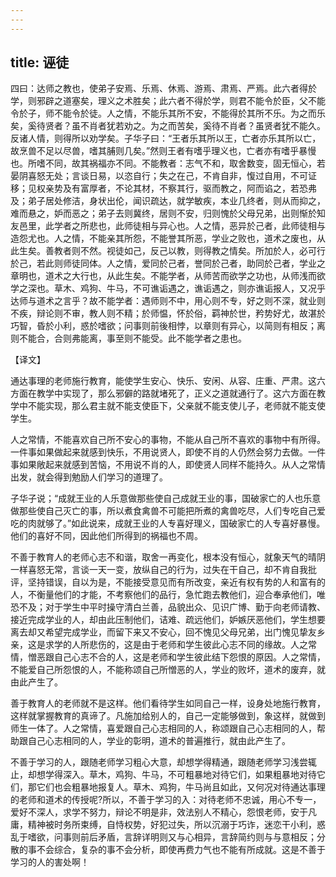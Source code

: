 ```yaml
---
---
---
```

title: 诬徒
---



四曰：达师之教也，使弟子安焉、乐焉、休焉、游焉、肃焉、严焉。此六者得於学，则邪辟之道塞矣，理义之术胜矣；此六者不得於学，则君不能令於臣，父不能令於子，师不能令於徒。人之情，不能乐其所不安，不能得於其所不乐。为之而乐矣，奚待贤者？虽不肖者犹若劝之。为之而苦矣，奚待不肖者？虽贤者犹不能久。反诸人情，则得所以劝学矣。子华子曰：“王者乐其所以王，亡者亦乐其所以亡，故烹兽不足以尽兽，嗜其脯则几矣。”然则王者有嗜乎理义也，亡者亦有嗜乎暴慢也。所嗜不同，故其祸福亦不同。不能教者：志气不和，取舍数变，固无恒心，若晏阴喜怒无处；言谈日易，以恣自行；失之在己，不肯自非，愎过自用，不可证移；见权亲势及有富厚者，不论其材，不察其行，驱而教之，阿而谄之，若恐弗及；弟子居处修洁，身状出伦，闻识疏达，就学敏疾，本业几终者，则从而抑之，难而悬之，妒而恶之；弟子去则冀终，居则不安，归则愧於父母兄弟，出则惭於知友邑里，此学者之所悲也，此师徒相与异心也。人之情，恶异於己者，此师徒相与造怨尤也。人之情，不能亲其所怨，不能誉其所恶，学业之败也，道术之废也，从此生矣。善教者则不然。视徒如己，反己以教，则得教之情矣。所加於人，必可行於己，若此则师徒同体。人之情，爱同於己者，誉同於己者，助同於己者，学业之章明也，道术之大行也，从此生矣。不能学者，从师苦而欲学之功也，从师浅而欲学之深也。草木、鸡狗、牛马，不可谯诟遇之，谯诟遇之，则亦谯诟报人，又况乎达师与道术之言乎？故不能学者：遇师则不中，用心则不专，好之则不深，就业则不疾，辩论则不审，教人则不精；於师愠，怀於俗，羁神於世，矜势好尤，故湛於巧智，昏於小利，惑於嗜欲；问事则前後相悖，以章则有异心，以简则有相反；离则不能合，合则弗能离，事至则不能受。此不能学者之患也。

【译文】

通达事理的老师施行教育，能使学生安心、快乐、安闲、从容、庄重、严肃。这六方面在教学中实现了，那么邪僻的路就堵死了，正义之道就通行了。这六方面在教学中不能实现，那么君主就不能支使臣下，父亲就不能支使儿子，老师就不能支使学生。

人之常情，不能喜欢自己所不安心的事物，不能从自己所不喜欢的事物中有所得。一件事如果做起来就感到快乐，不用说贤人，即使不肖的人仍然会努力去做。一件事如果敞起来就感到苦恼，不用说不肖的人，即使贤人同样不能持久。从人之常情出发，就会得到勉励人们学习的道理了。

子华子说；“成就王业的人乐意做那些使自己成就王业的事，国破家亡的人也乐意做那些使自己灭亡的事，所以煮食禽兽不可能把所煮的禽兽吃尽，人们专吃自己爱吃的肉就够了。”如此说来，成就王业的人专喜好理义，国破家亡的人专喜好暴慢。他们的喜好不同，因此他们所得到的祸福也不周。

不善于教育人的老师心志不和谐，取舍一再变化，根本没有恒心，就象天气的晴阴一样喜怒无常，言谈一天一变，放纵自己的行为，过失在干自己，却不肯自我批评，坚持错误，自以为是，不能接受意见而有所改变，亲近有权有势的人和富有的人，不衡量他们的才能，不考察他们的品行，急忙跑去教他们，迎合奉承他们，唯恐不及；对于学生中平时操守清白兰善，品貌出众、见识广博、勤于向老师请教、接近完成学业的人，却由此压制他们，诘难、疏远他们，妒嫉厌恶他们，学生想要离去却又希望完成学业，而留下来又不安心，回不愧见父母兄弟，出门愧见挚友乡亲，这是求学的人所悲伤的，这是由于老师和学生彼此心志不同的缘故。人之常情，憎恶跟自己心志不合的人，这是老师和学生彼此结下怨恨的原因。人之常情，不能爱自己所怨恨的人，不能称颂自己所憎恶的人，学业的败坏，道术的废弃，就由此产生了。

善于教育人的老师就不是这样。他们看待学生如同自己一样，设身处地施行教育，这样就掌握教育的真谛了。凡施加给别人的，自己一定能够做到，象这样，就做到师生一体了。人之常情，喜爱跟自己心志相同的人，称颂跟自己心志相同的人，帮助跟自己心志相同的人，学业的彰明，道术的普遍推行，就由此产生了。

不善于学习的人，跟随老师学习粗心大意，却想学得精通，跟随老师学习浅尝辄止，却想学得深入。草木，鸡狗、牛马，不可粗暴地对待它们，如果粗暴地对待它们，那它们也会粗暴地报复人。草木、鸡狗，牛马尚且如此，又何况对待通达事理的老师和道术的传授呢?所以，不善于学习的入：对待老师不忠诚，用心不专一，爱好不深人，求学不努力，辩论不明是非，效法别人不精心，怨恨老师，安于凡庸，精神被时务所束缚，自恃权势，好犯过失，所以沉溺于巧诈，迷恋干小利，惑乱于嗜欲，问事则前后矛盾，言辞详明则又与心相异，言辞简约则与与意相反；分散的事不会综合，复杂的事不会分析，即使再费力气也不能有所成就。这是不善于学习的人的害处啊！